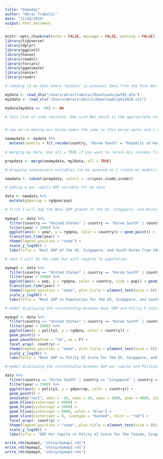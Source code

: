 ```yaml
---
title: "demoday"
author: "Abrar Trabulsi"
date: "11/28/2019"
output: html_document
---
```


```r
knitr::opts_chunk$set(echo = FALSE, message = FALSE, warning = FALSE)
library(tidyverse)
library(dplyr)
library(ggplot2)
library(haven)
library(readxl)
library(forcats)
library(gganimate)
library(naniar)
library(readr)
```
```r

# reading in my data where "mydata" is economic data from the Penn World Tables and my2data is data measuring democratic nature of countries from Polity V

mydata <- read_dta("/Users/abrartrabulsi/Downloads/pwt91.dta")
my2data <- read_xls("/Users/abrartrabulsi/Downloads/p4v2018.xls")

mydata[mydata == -88] <- NA

# this line of code replaces -88s with NAs which is the appropriate notation in R. -88 is registered as NA in other programs like Stata


# now we're making our Korea names the same so this merge works and I can actually run graphics and analysis on Korea. AND need to chane -88 values to NA so R doesn't miscalculate during regression.

newmydata <- mydata %>%
  mutate(country = fct_recode(country, "Korea South" = "Republic of Korea")) 
  
# merging my data. Use all = TRUE if you want to retain ALL columns from BOTH data sets

prepdata <- merge(newmydata, my2data, all = TRUE)

# dropping unnecessary variables (to be updated as I create my models)

newdata <- subset(prepdata, select = -c(cyear,ccode,scode))

# making a per capita GDP variable for my data

data <- newdata %>%
  mutate(gdpercap = rgdpna/pop)
```

```r

# first I will map the Real GDP growth of the US, Singapore, and Korea from 1960-2018
  
mymap1 <- data %>%
  filter(country == "United States" | country == "Korea South" | country == "Singapore") %>%
  filter(year > 1960) %>%
  ggplot(aes(x = year, y = rgdpna, color = country)) + geom_point() +
  transition_time(year) +
  theme(legend.position = "none") +
  scale_y_log10() +
  labs(title = "Real GDP of the US, Singapore, and South Korea from 1960-2018", x = "Year", y = "Real GDP")

# next I will do the same but with regards to population

mymap2 <- data %>%
  filter(country == "United States" | country == "Korea South" | country == "Singapore") %>%
  filter(year > 1960) %>%
  ggplot(aes(x = pop, y = rgdpna, color = country, size = pop)) + geom_point() +
  transition_time(year) +
  theme(legend.position = "none", plot.title = element_text(size = 9)) +
  scale_y_log10() +
  labs(title = "Real GDP vs Population for the US, Singapore, and South Korea from 1960-2018", x = "Population", y = "Real GDP")

```
```r

# model displaying the relationship between Real GDP and Polity V score by year with population taken into account

mymap3 <- data %>%
  filter(country == "United States" | country == "Korea South" | country == "Singapore") %>%
  filter(year > 1960) %>%
  ggplot(aes(x = polity2, y = rgdpna, color = country)) + 
  geom_point() +
  geom_smooth(method = "lm", se = F) +
  facet_wrap(~ country) +
  theme(legend.position = "none", plot.title = element_text(size = 9)) +
  scale_y_log10() +
  labs(title = "Real GDP vs Polity V2 Score for the US, Singapore, and South Korea from 1960-2018", x = "Polity V2 Score", y = "Real GDP")

# model displaying the relationship between GDP per capita and PolityV2 score by year with population taken into account

data %>%
  filter(country == "Korea South" | country == "Singapore" | country == "Taiwan") %>%
  filter(year > 1960) %>%
  ggplot(aes(x = polity2, y = gdpercap, color = country)) + 
  geom_point() +
  annotate("rect", xmin = -10, xmax = 10, ymin = 1000, ymax = 4000, alpha = .1) +
  geom_hline(yintercept = 4000) +
  geom_hline(yintercept = 1000) +
  geom_hline(yintercept = 6000, color = "blue") +
  geom_vline(xintercept = 0, linetype = "dashed", color = "red") +
  facet_wrap(~ country) +
  theme(legend.position = "none", plot.title = element_text(size = 9)) +
  scale_y_log10() +
  labs(title = "GDP Per Capita vs Polity V2 Score for the Taiwan, Singapore, and South Korea from 1960-2018", x = "Polity V2 Score", y = "Per Capita GDP")
```


```r
write_rds(mymap1, "shiny/mymap1.rds")
write_rds(mymap2, "shiny/mymap2.rds")
write_rds(mymap3, "shiny/mymap3.rds")
```



